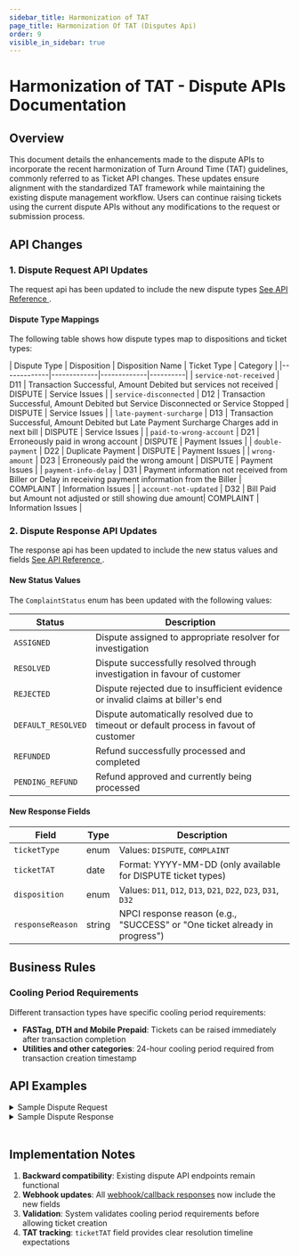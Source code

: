 ```yaml
---
sidebar_title: Harmonization of TAT
page_title: Harmonization Of TAT (Disputes Api)
order: 9
visible_in_sidebar: true
---
```


# Harmonization of TAT - Dispute APIs Documentation

## Overview

This document details the enhancements made to the dispute APIs to incorporate the recent harmonization of Turn Around Time (TAT) guidelines, commonly referred to as Ticket API changes. These updates ensure alignment with the standardized TAT framework while maintaining the existing dispute management workflow. Users can continue raising tickets using the current dispute APIs without any modifications to the request or submission process.


## API Changes


### 1. Dispute Request API Updates

The request api has been updated to include the new dispute types <a href='/payments/billpay/api-integration/api-reference#/category~Dispute/operation~DisputeRequest'> See API Reference </a>.

#### Dispute Type Mappings

The following table shows how dispute types map to dispositions and ticket types:

| Dispute Type | Disposition | Disposition Name | Ticket Type | Category |
|-------------|-------------|-------------|----------|
| `service-not-received` | D11 | Transaction Successful, Amount Debited but services not received | DISPUTE | Service Issues |
| `service-disconnected` | D12 | Transaction Successful, Amount Debited but Service Disconnected or Service Stopped | DISPUTE | Service Issues |
| `late-payment-surcharge` | D13 | Transaction Successful, Amount Debited but Late Payment Surcharge Charges add in next bill | DISPUTE | Service Issues |
| `paid-to-wrong-account` | D21 | Erroneously paid in wrong account | DISPUTE | Payment Issues |
| `double-payment` | D22 | Duplicate Payment | DISPUTE | Payment Issues |
| `wrong-amount` | D23 | Erroneously paid the wrong amount | DISPUTE | Payment Issues |
| `payment-info-delay` | D31 | Payment  information  not  received from Biller or Delay in receiving payment information from the Biller | COMPLAINT | Information Issues |
| `account-not-updated` | D32 | Bill Paid but Amount not adjusted or still showing due amount| COMPLAINT | Information Issues |



### 2. Dispute Response API Updates

The response api has been updated to include the new status values and fields <a href='/payments/billpay/api-integration/api-reference#/category~Dispute/operation~DisputeResponse'> See API Reference </a>.


#### New Status Values

The `ComplaintStatus` enum has been updated with the following values:

| Status | Description |
|--------|-------------|
| `ASSIGNED` | Dispute assigned to appropriate resolver for investigation |
| `RESOLVED` | Dispute successfully resolved through investigation in favour of customer |
| `REJECTED` | Dispute rejected due to insufficient evidence or invalid claims at biller's end |
| `DEFAULT_RESOLVED` | Dispute automatically resolved due to timeout or default process in favout of customer |
| `REFUNDED` | Refund successfully processed and completed |
| `PENDING_REFUND` | Refund approved and currently being processed |

#### New Response Fields

| Field | Type | Description |
|-------|------|-------------|
| `ticketType` | enum | Values: `DISPUTE`, `COMPLAINT` |
| `ticketTAT` | date | Format: YYYY-MM-DD (only available for DISPUTE ticket types) |
| `disposition` | enum | Values: `D11`, `D12`, `D13`, `D21`, `D22`, `D23`, `D31`, `D32` |
| `responseReason` | string | NPCI response reason (e.g., "SUCCESS" or "One ticket already in progress") |

## Business Rules

### Cooling Period Requirements

Different transaction types have specific cooling period requirements:

- **FASTag, DTH and Mobile Prepaid**: Tickets can be raised immediately after transaction completion
- **Utilities and other categories**: 24-hour cooling period required from transaction creation timestamp


## API Examples

<Card padding="nano" shape="rounded">
    <details>
        <summary>
            <Text as="h6" marginBottom="none" marginTop="none">
                Sample Dispute Request
            </Text>
        </summary>
        <CodeBlockWithCopy language="json">{`
        {
          "transactionId": "DP015080142106KQkKly",
          "disputeType": "account-not-updated/payment-info-delay/wrong-amount/double-payment/paid-to-wrong-account/service-disconnected/service-not-received/late-payment-surcharge",
          "description": "I have paid but account is not updated"
        }
        `}</CodeBlockWithCopy>
    </details>
</Card>


<Card padding="nano" shape="rounded">
    <details>
        <summary>
            <Text as="h6" marginBottom="none" marginTop="none">
                Sample Dispute Response
            </Text>
        </summary>
        <CodeBlockWithCopy language="json">{`
        {
          "data": {
            "assignedTo": "BBPCU",
            "disposition": "D32",
            "disputeId": "TKTCVEJDCOH215KV2761CLGxwrzHMI50801521",
            "refId": "CVEJET77GM8365VO5HRGtokm7MX50801525",
            "remarks": "Belongs to BOU",
            "responseReason": "Success",
            "status": "PENDING_REFUND",
            "ticketTAT": "2025-03-22",
            "ticketType": "DISPUTE"
          },
          "success": true,
          "traceId": "CVEJNK8H215KV2761F50"
        }
        `}</CodeBlockWithCopy>
    </details>
</Card>
<br />


## Implementation Notes

1. **Backward compatibility**: Existing dispute API endpoints remain functional
2. **Webhook updates**: All <a href="/payments/billpay/api-integration/webhooks#dispute-webhook" target="_blank">webhook/callback responses</a> now include the new fields
3. **Validation**: System validates cooling period requirements before allowing ticket creation
4. **TAT tracking**: `ticketTAT` field provides clear resolution timeline expectations

<WasPageHelpful />
